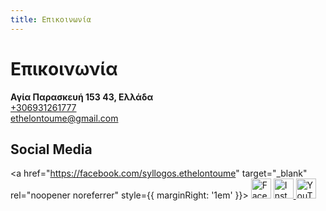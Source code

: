 ```yaml
---
title: Επικοινωνία
---
```



# Επικοινωνία
<GoogleMapEmbed src="https://google.com/maps/embed?pb=!1m18!1m12!1m3!1d9685.66474877905!2d23.812286072863323!3d38.00873609657125!2m3!1f0!2f0!3f0!3m2!1i1024!2i768!4f13.1!3m3!1m2!1s0x14a199a7aaf8b51f%3A0x910d6d7df6f564c6!2zzpHOsy4gzqDOsc-BzrHPg866zrXPhc6uLCDOlc67zrvOrM60zrE!5e1!3m2!1sel!2snl!4v1758840710074!5m2!1sel!2snl"/>

**Αγία Παρασκευή 153 43, Ελλάδα**  
[+306931261777](tel:+306931261777)  
[ethelontoume@gmail.com](mailto:ethelontoume@gmail.com)

## Social Media
<a href="https://facebook.com/syllogos.ethelontoume" target="_blank" rel="noopener noreferrer" style={{ marginRight: '1em' }}>
  <img src="/img/facebook.svg" alt="Facebook" width="32" height="32" />
</a>
<a href="https://instagram.com/ethelontoume" target="_blank" rel="noopener noreferrer">
  <img src="/img/instagram.svg" alt="Instagram" width="32" height="32" />
</a>
<a href="https://youtube.com/@ethelontoume" target="_blank" rel="noopener noreferrer">
  <img src="/img/youtube.svg" alt="YouTube" width="32" height="32" />
</a>

<!-- ## Ενημερωτικό Δελτίο -->
<!-- ## Συχνές Ερωτήσεις -->
